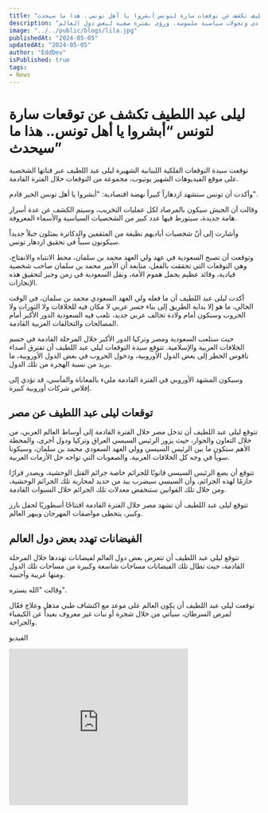 ```yaml
---
title: "ليلى عبد اللطيف تكشف عن توقعات سارة لتونس أبشروا يا أهل تونس.. هذا ما سيحدث"
description: "ليلى عبد اللطيف، الفلكية اللبنانية الشهيرة، تقدم توقعات مشوقة لتونس والعالم العربي، مع توقعات بزخم اقتصادي وتحولات سياسية ملموسة، ورؤى بفترة صعبة لبعض دول العالم."
image: "../../public/blogs/lila.jpg"
publishedAt: "2024-05-05"
updatedAt: "2024-05-05"
author: "EddDev"
isPublished: true
tags:
- News
---
```


# ليلى عبد اللطيف تكشف عن توقعات سارة لتونس “أبشروا يا أهل تونس.. هذا ما سيحدث”

توقعت سيدة التوقعات الفلكية اللبنانية الشهيرة ليلى عبد اللطيف عبر قناتها الشخصية على موقع الفيديوهات الشهير يوتيوب، مجموعة من التوقعات خلال الفترة القادمة.

وأكدت أن تونس ستشهد ازدهاراً كبيراً نهضة اقتصادية: "أبشروا يا أهل تونس الخير قادم".

وقالت أن الجيش سيكون بالمرصاد لكل عمليات التخريب، وسيتم الكشف عن عدة أسرار هامة جديدة، سيتورط فيها عدد كبير من الشخصيات السياسية والأسماء المعروفة.

وأشارت إلى أنّ شخصيات أياديهم نظيفة من المثقفين والدكاترة يمثلون جيلاً جديداً سيكونون سبباً في تحقيق ازدهار تونس.

وتوقعت أن تصبح السعودية في عهد ولي العهد محمد بن سلمان، محط الانتباه والانفتاح، وهي التوقعات التي تحققت بالفعل، متابعة أن الأمير محمد بن سلمان صاحب شخصية قيادية، وقائد عظيم يحمل هموم الأمة، ونقل السعودية في زمن وجيز لتحقيق هذه الإنجازات.

أكدت ليلى عبد اللطيف أن ما فعله ولي العهد السعودي محمد بن سلمان، في الوقت الحالي، ما هو إلا بداية الطريق إلى بناء جسر عربي لا مكان فيه للخلافات ولا الثورات ولا الحروب وسنكون أمام ولادة تحالف عربي جديد، تلعب فيه السعودية الدور الأكبر أمام المصالحات والتحالفات العربية القادمة.

حيث ستلعب السعودية ومصر وتركيا الدور الأكبر خلال المرحلة القادمة في حسم الخلافات العربية والإسلامية. تتوقع سيدة التوقعات ليلى عبد اللطيف أن تفترق أصداء ناقوس الخطر إلى بعض الدول الأوروبية، ودخول الحروب في بعض الدول الأوروبية، ما يزيد من نسبة الهجرة من تلك الدول.

وسيكون المشهد الأوروبي في الفترة القادمة مليء بالمعاناة والمآسي، قد تؤدي إلى إفلاس شركات أوروبية كبيرة.

## توقعات ليلى عبد اللطيف عن مصر

تتوقع ليلى عبد اللطيف أن تدخل مصر خلال الفترة القادمة إلى أوساط العالم العربي، من خلال التعاون والحوار، حيث يزور الرئيس السيسي العراق وتركيا ودول أخرى، والمحطة الأهم ستكون ما بين الرئيس السيسي وولي العهد السعودي محمد بن سلمان، وسيكونا سوياً في وجه كل الخلافات العربية. والصعوبات التي تواجه حل الأزمات العربية.

تتوقع أن يضع الرئيس السيسي قانونًا للجرائم خاصة جرائم القتل الوحشية، ويصدر قرارًا حازمًا لهذه الجرائم، وأن السيسي سيضرب بيد من حديد لمحاربة تلك الجرائم الوحشية، ومن خلال تلك القوانين ستنخفض معدلات تلك الجرائم خلال السنوات القادمة.

تتوقع ليلى عبد اللطيف أن تشهد مصر خلال الفترة القادمة افتتاحًا أسطوريًا لحفل بارز وكبير، يتخطى مواصفات المهرجان ويبهر العالم.

## الفيضانات تهدد بعض دول العالم

تتوقع ليلى عبد اللطيف أن تتعرض بعض دول العالم لفيضانات تهددها خلال المرحلة القادمة، حيث تطال تلك الفيضانات مساحات شاسعة وكبيرة من مساحات تلك الدول ومنها عربية وأجنبية.

وقالت "الله يستره".

توقعت ليلى عبد اللطيف أن يكون العالم على موعد مع اكتشاف طبي مذهل وعلاج فعّال لمرض السرطان، سيأتي من خلال شجرة أو نبات غير معروف بعيداً عن الكيمياء والجراحة.

الفيديو

<iframe width="360" height="315" src="https://www.youtube.com/5jscwzAkesI" frameborder="0" allowfullscreen></iframe>


